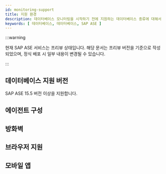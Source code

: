 ```yaml
---
id: monitoring-support
title: 지원 환경
description: 데이터베이스 모니터링을 시작하기 전에 지원하는 데이터베이스 종류에 대해서 알아보세요.
keywords: [ 데이터베이스, 데이터베이스, SAP ASE ]
---
```


:::warning

현재 SAP ASE 서비스는 프리뷰 상태입니다.
해당 문서는 프리뷰 버전을 기준으로 작성되었으며, 정식 배포 시 일부 내용이 변경될 수 있습니다. 

:::


<Desc name='SAP ASE' />

## 데이터베이스 지원 버전

SAP ASE 15.5 버전 이상을 지원합니다.


<DBsupportNote />


<DBAgentSpec level={2} />

## 에이전트 구성


<Dbsupportenvagentconstruction />   

## 방화벽


<Proxy /> 

## 브라우저 지원


<Supportedbrowser />

## 모바일 앱


<Mobileapp />